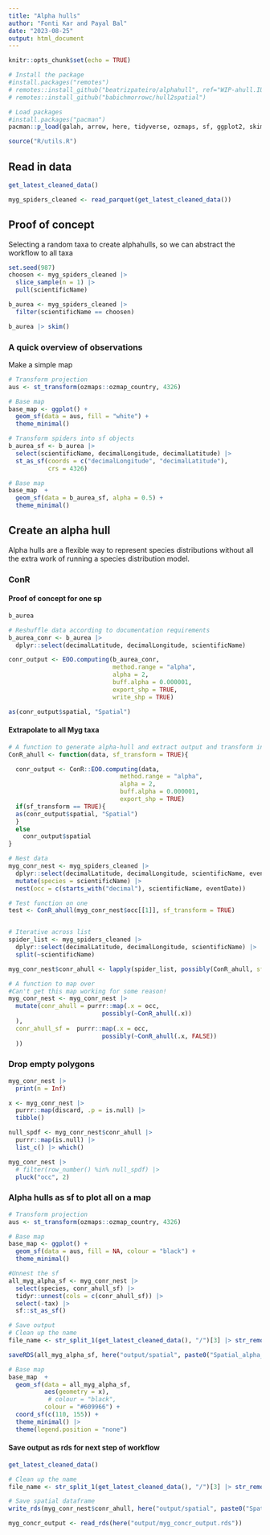 ```yaml
---
title: "Alpha hulls"
author: "Fonti Kar and Payal Bal"
date: "2023-08-25"
output: html_document
---
```


```r
knitr::opts_chunk$set(echo = TRUE)
```

```r
# Install the package
#install.packages("remotes")
# remotes::install_github("beatrizpateiro/alphahull", ref="WIP-ahull.IUCN-feature")
# remotes::install_github("babichmorrowc/hull2spatial")

# Load packages
#install.packages("pacman")
pacman::p_load(galah, arrow, here, tidyverse, ozmaps, sf, ggplot2, skimr, alphahull, hull2spatial, sp, purrr, ConR, dplyr)

source("R/utils.R")
```

## Read in data

```r
get_latest_cleaned_data()

myg_spiders_cleaned <- read_parquet(get_latest_cleaned_data()) 
```

## Proof of concept

Selecting a random taxa to create alphahulls, so we can abstract the workflow to all taxa

```r
set.seed(987)
choosen <- myg_spiders_cleaned |> 
  slice_sample(n = 1) |> 
  pull(scientificName)

b_aurea <- myg_spiders_cleaned |> 
  filter(scientificName == choosen)

b_aurea |> skim()
```

### A quick overview of observations

Make a simple map

```r
# Transform projection
aus <- st_transform(ozmaps::ozmap_country, 4326)

# Base map 
base_map <- ggplot() + 
  geom_sf(data = aus, fill = "white") + 
  theme_minimal()

# Transform spiders into sf objects
b_aurea_sf <- b_aurea |> 
  select(scientificName, decimalLongitude, decimalLatitude) |> 
  st_as_sf(coords = c("decimalLongitude", "decimalLatitude"), 
           crs = 4326)

# Base map 
base_map  + 
  geom_sf(data = b_aurea_sf, alpha = 0.5) + 
  theme_minimal()
```

## Create an alpha hull

Alpha hulls are a flexible way to represent species distributions without all the extra work of running a species distribution model. 

### ConR

#### Proof of concept for one sp 

```r
b_aurea 

# Reshuffle data according to documentation requirements
b_aurea_conr <- b_aurea |> 
  dplyr::select(decimalLatitude, decimalLongitude, scientificName)

conr_output <- EOO.computing(b_aurea_conr, 
                             method.range = "alpha",
                             alpha = 2, 
                             buff.alpha = 0.000001,
                             export_shp = TRUE,
                             write_shp = TRUE)

as(conr_output$spatial, "Spatial")
```

#### Extrapolate to all Myg taxa

```r
# A function to generate alpha-hull and extract output and transform into sf object
ConR_ahull <- function(data, sf_transform = TRUE){

  conr_output <- ConR::EOO.computing(data, 
                               method.range = "alpha",
                               alpha = 2, 
                               buff.alpha = 0.000001,
                               export_shp = TRUE)
  if(sf_transform == TRUE){
  as(conr_output$spatial, "Spatial")
  } 
  else
    conr_output$spatial
}

# Nest data
myg_conr_nest <- myg_spiders_cleaned |> 
  dplyr::select(decimalLatitude, decimalLongitude, scientificName, eventDate) |> 
  mutate(species = scientificName) |> 
  nest(occ = c(starts_with("decimal"), scientificName, eventDate))

# Test function on one
test <- ConR_ahull(myg_conr_nest$occ[[1]], sf_transform = TRUE)


# Iterative across list 
spider_list <- myg_spiders_cleaned |> 
  dplyr::select(decimalLatitude, decimalLongitude, scientificName) |> 
  split(~scientificName)

myg_conr_nest$conr_ahull <- lapply(spider_list, possibly(ConR_ahull, sf_transform = TRUE))

# A function to map over
#Can't get this map working for some reason!
myg_conr_nest <- myg_conr_nest |>
  mutate(conr_ahull = purrr::map(.x = occ,
                          possibly(~ConR_ahull(.x))
  ),
  conr_ahull_sf =  purrr::map(.x = occ,
                          possibly(~ConR_ahull(.x, FALSE))
  )) 
```

### Drop empty polygons

```r
myg_conr_nest |> 
  print(n = Inf)

x <- myg_conr_nest |> 
  purrr::map(discard, .p = is.null) |> 
  tibble()

null_spdf <- myg_conr_nest$conr_ahull |> 
  purrr::map(is.null) |> 
  list_c() |> which()

myg_conr_nest |> 
  # filter(row_number() %in% null_spdf) |> 
  pluck("occ", 2)
```

### Alpha hulls as sf to plot all on a map

```r
# Transform projection
aus <- st_transform(ozmaps::ozmap_country, 4326)

# Base map 
base_map <- ggplot() + 
  geom_sf(data = aus, fill = NA, colour = "black") + 
  theme_minimal()

#Unnest the sf
all_myg_alpha_sf <- myg_conr_nest |> 
  select(species, conr_ahull_sf) |> 
  tidyr::unnest(cols = c(conr_ahull_sf)) |> 
  select(-tax) |> 
  sf::st_as_sf()

# Save output
# Clean up the name
file_name <- str_split_1(get_latest_cleaned_data(), "/")[3] |> str_remove(".parquet")

saveRDS(all_myg_alpha_sf, here("output/spatial", paste0("Spatial_alpha_hulls_sf_class_", file_name, ".rds")))

# Base map 
base_map  + 
  geom_sf(data = all_myg_alpha_sf, 
          aes(geometry = x),
           # colour = "black",
          colour = "#609966") + 
  coord_sf(c(110, 155)) +
  theme_minimal() |> 
  theme(legend.position = "none")

```

#### Save output as rds for next step of workflow

```r
get_latest_cleaned_data()

# Clean up the name
file_name <- str_split_1(get_latest_cleaned_data(), "/")[3] |> str_remove(".parquet")

# Save spatial dataframe
write_rds(myg_conr_nest$conr_ahull, here("output/spatial", paste0("Spatial_alpha_hulls_", file_name, ".rds")))

myg_concr_output <- read_rds(here("output/myg_concr_output.rds"))
```



